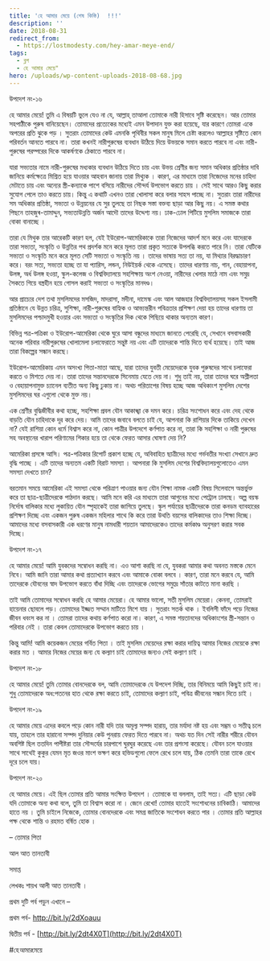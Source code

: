 ```yaml
---
title: 'হে আমার মেয়ে (শেষ কিস্তি)  !!!'
description: ''
date: 2018-08-31
redirect_from:
  - https://lostmodesty.com/hey-amar-meye-end/
tags:
  - ব্লগ
  - হে আমার মেয়ে"
hero: /uploads/wp-content-uploads-2018-08-68.jpg
---
```


উপদেশ নং-১৬

হে আমার মেয়ে! তুমি এ বিষয়টি ভুলে যেও না যে, আল্লাহ্‌ তাআলা তোমাকে নারী হিসাবে সৃষ্টি করেছেন। আর তোমার সহপাঠীকে পুরুষ বানিয়েছেন। তোমাদের প্রত্যেকের মধ্যেই এমন উপাদান যুক্ত করা হয়েছে, যার কারণে তোমরা একে অপরের প্রতি ঝুকে পড় । সুতরাং তোমাদের কেউ এমনকি পৃথিবীর সকল মানুষ মিলে চেষ্টা করলেও আল্লাহর সৃষ্টিতে কোন পরিবর্তন আনতে পারবে না। তারা কখনই নারীপুরুষের ব্যবধান উঠিয়ে দিয়ে উভয়কে সমান করতে পারবে না এবং নারী-পুরুষের পরম্পরের দিকে আকর্ষণকে ঠেকাতে পারবে না।

যারা সভ্যতার নামে নারী-পুরুষের মধ্যকার ব্যবধান উঠিয়ে দিতে চায় এবং উভয় শ্রেণীর জন্য সমান অধিকার প্রতিষ্ঠার দাবি জানিয়ে কর্মক্ষেত্রে মিশ্রিত হয়ে যাওয়ার আহবান জানায় তারা মিথ্যুক । কারণ, এর মাধ্যমে তারা নিজেদের মনের চাহিদা মেটাতে চায় এবং অন্যের স্ত্রী-কন্যাকে পাশে বসিয়ে নারীদের সৌন্দর্য উপভোগ করতে চায় । সেই সাথে আরও কিছু করার সুযোগ পেলে তাও করতে চায়। কিন্তু এ কথাটি এখনও তারা খোলাসা করে বলার সাহস পাচ্ছে না। সুতরাং তারা নারীদের সম অধিকার প্রতিষ্ঠা, সভ্যতা ও উন্নয়নের যে সুর তুলছে তা নিছক সস্তা বক্তব্য ছাড়া আর কিছু নয়। এ সমস্ত কথার পিছনে তাহজুৰ-তামাদ্দুন, সভ্যতাউন্নতি অর্জন আদৌ তাদের উদ্দেশ্য নয়। ঢাক-ঢোল পিটিয়ে মুসলিম সমাজকে তারা বোকা বানাচ্ছে ।

তারা যে মিথুক তার আরেকটি কারণ হল, যেই ইউরোপ-আমেরিকাকে তারা নিজেদের আদর্শ মনে করে এবং যাদেরকে তারা সভ্যতা, সংস্কৃতি ও উন্নতির পথ প্রদর্শক মনে করে মূলত তারা প্রকৃত সত্যকে উপলব্ধি করতে পারে নি। তারা যেটিকে সভ্যতা ও সংস্কৃতি মনে করে মূলত সেটি সভ্যতা ও সংস্কৃতি নয় । তাদের ভাষায় সত্য তা নয়, যা মিথ্যার বিরদ্ধাচারণ করে। বরং সত্য, সভ্যতা হচ্ছে তা যা প্যারিস, লন্ডন, নিউইয়র্ক থেকে এসেছে। তাদের ধারণায় নাচ, গান, বেহায়াপনা, উলঙ্গ, অর্ধ উলঙ্গ হওয়া, স্কুল-কলেজ ও বিশ্ববিদ্যালয়ে সহশিক্ষায় অংশ নেওয়া, নারীদের খেলার মাঠে নাম এবং সমুদ্র সৈকতে গিয়ে বস্ত্রহীন হয়ে গোসল করাই সভ্যতা ও সংস্কৃতির মানদণ্ড।

আর প্রাচ্যের দেশ তথা মুসলিমদের মসজিদ, মাদরাসা, মদীনা, দামেস্ক এবং আল আজহার বিশ্ববিদ্যালয়সহ সকল ইসলামী প্রতিষ্ঠানে যে উন্নত চরিত্র, সুশিক্ষা, নারী-পুরুষের বাহ্যিক ও আভ্যন্তরীন পবিত্রতার প্রশিক্ষণ দেয়া হয় তাদের ধারণায় তা মুসলিমদের পশ্চাদমুখী হওয়ার এবং সভ্যতা ও সংস্কৃতির দিক থেকে পিছিয়ে থাকার অন্যতম কারণ।

বিভিন্ন পত্র-পত্রিকা ও ইউরোপ-আমেরিকা থেকে ঘুরে আসা বন্ধুদের মাধ্যমে জানতে পেরেছি যে, সেখানে বসবাসকারী অনেক পরিবার নারীপুরুষের খোলামেলা চলাফেরাতে সন্তুষ্ট নয় এবং এটি তাদেরকে শান্তি দিতে ব্যর্থ হয়েছে। তাই আজ তারা বিকল্পের সন্ধান করছে।

ইউরোপ-আমেরিকায় এমন অসংখ্য পিতা-মাতা আছে, যারা তাদের যুবতী মেয়েদেরকে যুবক পুরুষদের সাথে চলাফেরা করতে ও মিশতে দেয় না। তারা তাদের সন্তানদেরকে সিনেমায় যেতে দেয় না। শুধু তাই নয়, তারা তাদের ঘরে অশ্লীলতা ও বেহায়াপনামুক্ত চ্যানেল ব্যতীত অন্য কিছু ঢুকায় না। অথচ পরিতাপের বিষয় হচ্ছে আজ অধিকাংশ মুসলিম দেশের মুসলিমদের ঘর এগুলো থেকে মুক্ত নয়।

এক শ্রেণীর বুদ্ধিজীবীর কথা হচ্ছে, সহশিক্ষা প্রবল যৌন আকাঙ্খা কে দমন করে। চরিত্র সংশোধন করে এবং দেহ থেকে বাড়তি যৌন চাহিদাকে দূর করে দেয়। আমি তাদের জবাবে বলতে চাই যে, আপনারা কি রাশিয়ার দিকে তাকিয়ে দেখেন না? যেই রাশিয়া কোন ধর্মে বিশ্বাস করে না, কোন পাত্রীর উপদেশে কর্ণপাত করে না, তারা কি সহশিক্ষা ও নারী পুরুষের সহ অবস্থানের খারাপ পরিণামের শিকার হয়ে তা থেকে ফেরত আসার ঘোষণা দেয় নি?

আমেরিকা প্রসঙ্গে আসি। পত্র-পত্রিকার রিপোর্ট প্রকাশ হচ্ছে যে, অবিবাহিত ছাত্রীদের মধ্যে গর্ভবতীর সংখ্যা সেখানে দ্রুত বৃদ্ধি পাচ্ছে । এটি তাদের অন্যতম একটি বিরাট সমস্যা । আপনারা কি মুসলিম দেশের বিশ্ববিদ্যালয়গুলোতেও এমন সমস্যা দেখতে চান?

বরতমান সময়ে আমেরিকা এই সমস্যা থেকে পরিত্রাণ পাওয়ার জন্য যৌন শিক্ষা নামক একটি বিষয় সিলেবাসে অন্তর্ভুক্ত করে তা ছাত্র-ছাত্রীদেরকে পাঠদান করছে। আমি মনে করি এর মাধ্যমে তারা আগুনের মধ্যে পেট্রোল ঢালছে। অল্প বয়স্ক নির্দোষ বালিকার মধ্যে লুকায়িত যৌন স্পৃহাকেই তারা জাগিয়ে তুলছে। স্কুল পর্যায়ের ছাত্রীদেরকে তারা কনডম ব্যাবহারের প্রশিক্ষণ দিচ্ছে এবং একজন পুরুষ একজন মহিলার শাথে কি করে তারা উথতি বয়সের বালিকাদের তাও শিক্ষা দিচ্ছে। আমাদের মধ্যে বসবাসকারী এক ধরণের মানুষ নামধারী শয়তান আমাদেরকেও তাদের কর্মকাণ্ড অনুসরণ করার সবক দিচ্ছে।

উপদেশ নং-১৭

হে আমার মেয়ে! আমি যুবকদের সম্বোধন করছি না। এও আশা করছি না যে, যুবকরা আমার কথা অবনত মস্তকে মেনে নিবে। আমি জানি তারা আমার কথা প্রত্যাখ্যান করবে এবং আমাকে বোকা বলবে । কারণ, তারা মনে করবে যে, আমি তাদেরকে যৌবনের স্বাদ উপভোগ করতে বাঁধা দিচ্ছি এবং তাদেরকে ভোগের সমুদ্রে সাঁতার কাটতে মানা করছি ।

তাই আমি তোমাদের সম্বোধন করছি হে আমার মেয়েরা। হে আমার ভালো, সতী মুসলিম মেয়েরা। কেননা, তোমরাই হায়েনার ছোবলে পড়। তোমাদের ইজ্জত সম্মান মাটিতে মিশে যায় । সুতরাং সতর্ক থাক । ইবলিসী ফাঁদে পড়ে নিজের জীবন ধবংস কর না । তোমরা তাদের কথায় কৰ্ণপাত করো না। কারণ, এ সমস্ত শয়তানদের অধিকাংশের স্ত্রী-সন্তান ও পরিবার নেই । তারা কেবল তোমাদেরকে উপভোগ করতে চায় ।

কিন্তু আমি! আমি কয়েকজন মেয়ের গর্বিত পিতা । তাই মুসলিম মেয়েদের রক্ষা করার দায়িত্ব আমার নিজের মেয়েকে রক্ষা করার মত । আমার নিজের মেয়ের জন্য যে কল্যাণ চাই তোমাদের জন্যও সেই কল্যাণ চাই ।

উপদেশ নং-১৮

হে আমার মেয়ে! তুমি তোমার বোনদেরকে বল, আমি তোমাদেরকে যে উপদেশ দিচ্ছি, তার বিনিময়ে আমি কিছুই চাই না। শুধু তোমাদেরকে অধ:পতনের হাত থেকে রক্ষা করতে চাই, তোমাদের কল্যাণ চাই, পবিত্র জীবনের সন্ধান দিতে চাই ।

উপদেশ নং-১৯

হে আমার মেয়ে এদের কবলে পড়ে কোন নারী যদি তার অমূল্য সম্পদ হারায়, তার মর্যাদা নষ্ট হয় এবং সম্ভ্রম ও সতীত্ব চলে যায়, তাহলে তার হারানো সম্পদ দুনিয়ার কেউ পুনরায় ফেরত দিতে পারবে না। অথচ যত দিন সেই নারীর শরীরে যৌবন অবশিষ্ট ছিল ততদিন পাপীষ্টরা তার সৌন্দর্যের চারপাশে ঘুরঘুর করেছে এবং তার প্রশংসা করেছে। যৌবন চলে যাওয়ার সাথে সাথেই কুকুর যেমন মৃত জওর মাংশ ভক্ষণ করে হভিডগুলো ফেলে রেখে চলে যায়, ঠিক তেমনি তারা তাকে রেখে দূরে চলে যায়।

উপদেশ নং-২০

হে আমার মেয়ে। এই ছিল তোমার প্রতি আমার সংক্ষিত্ত উপদেশ । তোমাকে যা বললাম, তাই সত্য। এটি ছাড়া কেউ যদি তোমাকে অন্য কথা বলে, তুমি তা বিশ্বাস করো না । জেনে রেখো! তোমার হাতেই সংশোধনের চাবিকাঠি। আমাদের হাতে নয় । তুমি চাইলে নিজেকে, তোমার বোনদেরকে এবং সমগ্র জাতিকে সংশোধন করতে পার । তোমার প্রতি আল্লাহর পক্ষ থেকে শান্তি ও রহমত বর্ষিত হোক ।

– তোমার পিতা

আল আত তানতাবী

সমাপ্ত

লেখকঃ শায়খ আলী আত তানতাবী ।

প্রথম দুটি পর্ব পড়ুন এখানে –

প্রথম পর্ব- http://bit.ly/2dXoauu

দ্বিতীয় পর্ব - [http://bit.ly/2dt4X0T](http://bit.ly/2dt4X0T)

\#হে*আমার*মেয়ে
